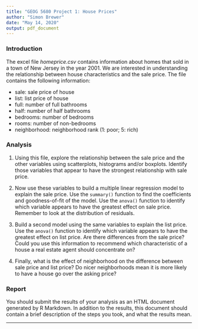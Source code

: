 ```yaml
---
title: "GEOG 5680 Project 1: House Prices"
author: "Simon Brewer"
date: "May 14, 2020"
output: pdf_document
---
```


### Introduction
The excel file *homeprice.csv* contains information about homes that sold in a town of New Jersey in the year 2001. We are interested in understanding the relationship between house characteristics and the sale price. The file contains the following information:

- sale: sale price of house
- list: list price of house
- full: number of full bathrooms
- half: number of half bathrooms
- bedrooms: number of bedrooms
- rooms: number of non-bedrooms
- neighborhood: neighborhood rank (1: poor; 5: rich)

### Analysis
1. Using this file, explore the relationship between the sale price and the other variables using scatterplots, histograms and/or boxplots. Identify those variables that appear to have the strongest relationship with sale price. 

2. Now use these variables to build a multiple linear regression model to explain the sale price. Use the `summary()` function to find the coefficients and goodness-of-fit of the model. Use the `anova()` function to identify which variable appears to have the greatest effect on sale price. Remember to look at the distribution of residuals. 

3. Build a second model using the same variables to explain the list price. Use the `anova()` function to identify which variable appears to have the greatest effect on list price. Are there differences from the sale price? Could you use this information to recommend which characteristic of a house a real estate agent should concentrate on?

4. Finally, what is the effect of neighborhood on the difference between sale price and list price? Do nicer neighborhoods mean it is more likely to have a house go over the asking price?

### Report
You should submit the results of your analysis as an HTML document generated by R Markdown. In addition to the results, this document should contain a brief description of the steps you took, and what the results mean. 

---